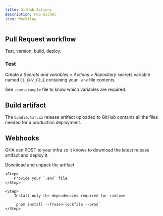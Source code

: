 ```yaml
---
title: GitHub Actions
description: Foo michel
icon: Workflow
---
```



## Pull Request workflow

Test, version, build, deploy.

### Test

Create a _Secrets and variables_ > _Actions_ > _Repository secrets_ variable named `CI_ENV_FILE` containing your `.env` file contents.

See `.env.example` file to know which variables are required.

## Build artifact

The `bundle.tar.xz` release artifact uploaded to GitHub contains all the files needed for a production deployment.

<Files>
	<File title="bundle.tar.xz" defaultOpen>
		<File title="dist" children={[]} />
		<File title="package.json" />
		<File title="pnpm-lock.yaml" />
	</File>
</Files>

## Webhooks

GHA can POST to your infra so it knows to download the latest release artifact and deploy it.

<Steps>
	<Step>
		Download and unpack the artifact
	</Step>

    <Step>
    	Provide your `.env` file
    </Step>

    <Step>
    	Install only the dependencies required for runtime

    	`pnpm install --frozen-lockfile --prod`
    </Step>

</Steps>
